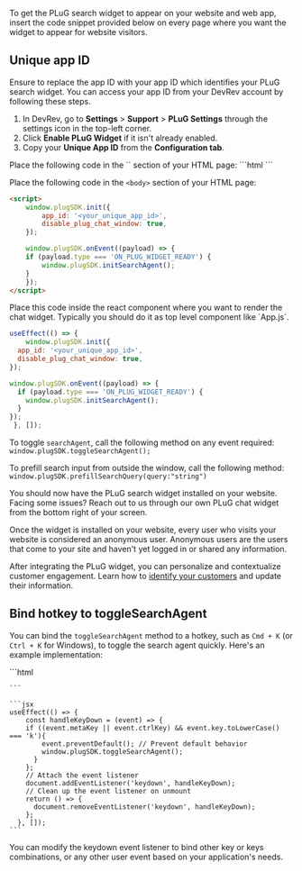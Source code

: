 To get the PLuG search widget to appear on your website and web app, insert the code snippet provided below on every page where you want the widget to appear for website visitors.

## Unique app ID

Ensure to replace the app ID with your app ID which identifies your PLuG search widget. You can access your app ID from your DevRev account by following these steps.

1. In DevRev, go to **Settings** > **Support** > **PLuG Settings** through the settings icon in the top-left corner.
2. Click **Enable PLuG Widget** if it isn't already enabled.
3. Copy your **Unique App ID** from the **Configuration tab**.

<Tabs>
  <Tab title="Setup">
   Place the following code in the `<head>` section of your HTML page:
```html
<script
  src="https://plug-platform.devrev.ai/static/plug.js"                         
  type="text/javascript">
</script>
```

Place the following code in the `<body>` section of your HTML page:
```html
<script>
    window.plugSDK.init({
        app_id: '<your_unique_app_id>',
        disable_plug_chat_window: true,
    });

    window.plugSDK.onEvent((payload) => {
    if (payload.type === 'ON_PLUG_WIDGET_READY') {
        window.plugSDK.initSearchAgent();
    }
    });
</script>
```
  </Tab>
  <Tab title="Setup for React">
  Place this code inside the react component where you want to render the chat widget. Typically you should do it as top level component like `App.js`.

```jsx
useEffect(() => {
    window.plugSDK.init({
  app_id: '<your_unique_app_id>',
  disable_plug_chat_window: true,
});

window.plugSDK.onEvent((payload) => {
  if (payload.type === 'ON_PLUG_WIDGET_READY') {
    window.plugSDK.initSearchAgent();
  }
});
 }, []);
```
</Tab>
 
</Tabs>

To toggle `searchAgent`, call the following method on any event required: 
    ```
    window.plugSDK.toggleSearchAgent();
    ```

To prefill search input from outside the window, call the following method:
    ```
    window.plugSDK.prefillSearchQuery(query:"string")
    ```

You should now have the PLuG search widget installed on your website. Facing some issues? Reach out to us through our own PLuG chat widget from the bottom right of your screen.

Once the widget is installed on your website, every user who visits your website is considered an anonymous user. Anonymous users are the users that come to your site and haven't yet logged in or shared any information.

After integrating the PLuG widget, you can personalize and contextualize customer engagement. Learn how to [identify your customers](./user-identity) and update their information.

## Bind hotkey to toggleSearchAgent

You can bind the `toggleSearchAgent` method to a hotkey, such as `Cmd + K` (or `Ctrl + K` for Windows), to toggle the search agent quickly. Here's an example implementation:

<Tabs>
  <Tab title="Setup">
    ```html
    <script>
      // Bind Cmd+K (or Ctrl+K) to toggle the search agent
      document.addEventListener('keydown', function (event) {
        if ((event.metaKey || event.ctrlKey) && event.key.toLowerCase() === 'k') {
          event.preventDefault(); // Prevent default behavior
          window.plugSDK.toggleSearchAgent();
        }
      });
    </script>

    ```
  </Tab>
  <Tab title="Setup for React">

    ```jsx
    useEffect(() => {
        const handleKeyDown = (event) => {
        if ((event.metaKey || event.ctrlKey) && event.key.toLowerCase() === 'k'){
            event.preventDefault(); // Prevent default behavior
            window.plugSDK.toggleSearchAgent();
          }
        };
        // Attach the event listener
        document.addEventListener('keydown', handleKeyDown);
        // Clean up the event listener on unmount
        return () => {
          document.removeEventListener('keydown', handleKeyDown);
        };
      }, []); 
    ```
  </Tab>
 
</Tabs>

You can modify the keydown event listener to bind other key or keys combinations, or any other user event based on your application's needs.

